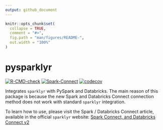 ```yaml
---
output: github_document
---
```


<!-- README.md is generated from README.Rmd. Please edit that file -->

```r
knitr::opts_chunk$set(
  collapse = TRUE,
  comment = "#>",
  fig.path = "man/figures/README-",
  out.width = "100%"
)
```

# pysparklyr

<!-- badges: start -->

[![R-CMD-check](https://github.com/mlverse/pysparklyr/actions/workflows/R-CMD-check.yaml/badge.svg)](https://github.com/mlverse/pysparklyr/actions/workflows/R-CMD-check.yaml)
[![Spark-Connect](https://github.com/mlverse/pysparklyr/actions/workflows/spark-tests.yaml/badge.svg)](https://github.com/mlverse/pysparklyr/actions/workflows/spark-tests.yaml)
[![codecov](https://codecov.io/gh/mlverse/pysparklyr/graph/badge.svg?token=O1N9qPabpF)](https://codecov.io/gh/mlverse/pysparklyr)
<!-- badges: end -->

Integrates `sparklyr` with PySpark and Databricks. The main reason of this 
package is because the new Spark and Databricks Connect connection method does
not work with standard `sparklyr` integration.

To learn how to use, please visit the Spark / Databricks Connect article, 
available in the official `sparklyr` website: [Spark Connect, and Databricks Connect v2
](https://spark.rstudio.com/deployment/databricks-spark-connect.html)
